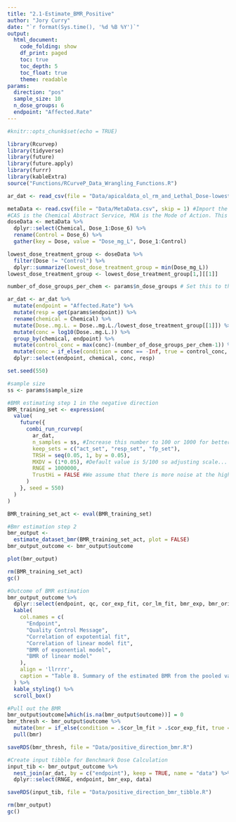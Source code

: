 ```yaml
---
title: "2.1-Estimate_BMR_Positive"
author: "Jory Curry"
date: "`r format(Sys.time(), '%d %B %Y')`"
output: 
  html_document:
    code_folding: show
    df_print: paged
    toc: true
    toc_depth: 5
    toc_float: true
    theme: readable
params:
  direction: "pos"
  sample_size: 10
  n_dose_groups: 6
  endpoint: "Affected.Rate"
---
```


```r
#knitr::opts_chunk$set(echo = TRUE)
```

```r
library(Rcurvep)
library(tidyverse)
library(future)
library(future.apply)
library(furrr)
library(kableExtra)
source("Functions/RCurveP_Data_Wrangling_Functions.R")
```

```r
ar_dat <- read_csv(file = "Data/apicaldata_ol_rm_and_Lethal_Dose-lowest_dose_removed.csv")

metaData <- read.csv(file = "Data/MetaData.csv", skip = 1) #Import the Meta Data that includes information about the data in the folders
#CAS is the Chemical Abstract Service, MOA is the Mode of Action. This table includes useful information about the exposure concentrations for each chemical dose in mg/L. We'll use this later to create our final data frame
doseData <- metaData %>%
  dplyr::select(Chemical, Dose_1:Dose_6) %>%
  rename(Control = Dose_6) %>%
  gather(key = Dose, value = "Dose_mg_L", Dose_1:Control)

lowest_dose_treatment_group <- doseData %>%
  filter(Dose != "Control") %>%
  dplyr::summarize(lowest_dose_treatment_group = min(Dose_mg_L))
lowest_dose_treatment_group <- lowest_dose_treatment_group[1,][[1]]

number_of_dose_groups_per_chem <- params$n_dose_groups # Set this to the number of dose groups you have (including control)
```

```r
ar_dat <- ar_dat %>%
  mutate(endpoint = "Affected.Rate") %>%
  mutate(resp = get(params$endpoint)) %>%
  rename(chemical = Chemical) %>%
  mutate(Dose..mg.L. = Dose..mg.L./lowest_dose_treatment_group[[1]]) %>%
  mutate(conc = log10(Dose..mg.L.)) %>%
  group_by(chemical, endpoint) %>%
  mutate(control_conc = max(conc)-(number_of_dose_groups_per_chem-1)) %>% #making sure there are no infinite values for concentrations. Controls are made to be 1 dose group down from the lowest concentration
  mutate(conc = if_else(condition = conc == -Inf, true = control_conc, false = conc)) %>%
  dplyr::select(endpoint, chemical, conc, resp)
```

```r
set.seed(550)

#sample size
ss <- params$sample_size

#BMR estimating step 1 in the negative direction
BMR_training_set <- expression(
  value(
    future({
      combi_run_rcurvep(
        ar_dat,
        n_samples = ss, #Increase this number to 100 or 1000 for better results (takes a long time to run)
        keep_sets = c("act_set", "resp_set", "fp_set"),
        TRSH = seq(0.05, 1, by = 0.05),
        MXDV = (1*0.05), #Default value is 5/100 so adjusting scale... Maximum allowed deviation from monotonicity (default = 5).
        RNGE = 1000000,
        TrustHi = FALSE #We assume that there is more noise at the higher concentration, so if two correction sets are equal, go with the lower concentration set
      )
    }, seed = 550)
  )
)

BMR_training_set_act <- eval(BMR_training_set)
```

```r
#Bmr estimation step 2
bmr_output <-
  estimate_dataset_bmr(BMR_training_set_act, plot = FALSE)
bmr_output_outcome <- bmr_output$outcome

plot(bmr_output)
```

```r
rm(BMR_training_set_act)
gc()
```

```r
#Outcome of BMR estimation
bmr_output_outcome %>%
  dplyr::select(endpoint, qc, cor_exp_fit, cor_lm_fit, bmr_exp, bmr_ori) %>%
  kable(
    col.names = c(
      "Endpoint",
      "Quality Control Message",
      "Correlation of expotential fit",
      "Correlation of linear model fit",
      "BMR of exponential model",
      "BMR of linear model"
    ),
    align = 'llrrrr',
    caption = "Table 8. Summary of the estimated BMR from the pooled variance from varying thresholds"
  ) %>%
  kable_styling() %>%
  scroll_box()
```

```r
#Pull out the BMR
bmr_output$outcome[which(is.na(bmr_output$outcome))] = 0
bmr_thresh <- bmr_output$outcome %>%
  mutate(bmr = if_else(condition = .$cor_lm_fit > .$cor_exp_fit, true = .$bmr_ori, false = .$bmr_exp)) %>%
  pull(bmr)

saveRDS(bmr_thresh, file = "Data/positive_direction_bmr.R")

#Create input tibble for Benchmark Dose Calculation
input_tib <- bmr_output_outcome %>%
  nest_join(ar_dat, by = c("endpoint"), keep = TRUE, name = "data") %>%
  dplyr::select(RNGE, endpoint, bmr_exp, data)

saveRDS(input_tib, file = "Data/positive_direction_bmr_tibble.R")
```

```r
rm(bmr_output)
gc()
```

